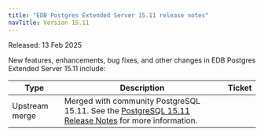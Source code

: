 ```yaml
---
title: "EDB Postgres Extended Server 15.11 release notes"
navTitle: Version 15.11
---
```


Released: 13 Feb 2025

New features, enhancements, bug fixes, and other changes in EDB Postgres Extended Server 15.11 include:

| Type           | Description                                                                                                                                                   | Ticket |
|----------------|---------------------------------------------------------------------------------------------------------------------------------------------------------------|--------|
| Upstream merge | Merged with community PostgreSQL 15.11. See the [PostgreSQL 15.11 Release Notes](https://www.postgresql.org/docs/15/release-15-11.html) for more information. |        |
